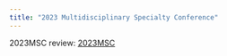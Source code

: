 ```yaml
---
title: "2023 Multidisciplinary Specialty Conference"
---
```

2023MSC review: <a href="https://texchi2.github.io/2023MSC/index.html">2023MSC</a>

